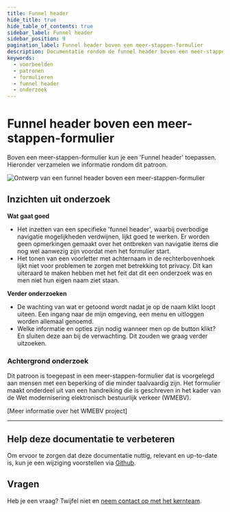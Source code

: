```yaml
---
title: Funnel header
hide_title: true
hide_table_of_contents: true
sidebar_label: Funnel header
sidebar_position: 9
pagination_label: Funnel header boven een meer-stappen-formulier
description: Documentatie rondom de funnel header boven een meer-stappen-formulier
keywords:
  - voorbeelden
  - patronen
  - formulieren
  - funnel header
  - onderzoek
---
```



# Funnel header boven een meer-stappen-formulier

Boven een meer-stappen-formulier kun je een 'Funnel header' toepassen. Hieronder verzamelen we informatie rondom dit patroon.

![Ontwerp van een funnel header boven een meer-stappen-formulier](https://raw.githubusercontent.com/nl-design-system/documentatie/assets/voorbeeld_formulier_header.png)

## Inzichten uit onderzoek

**Wat gaat goed**

- Het inzetten van een specifieke 'funnel header', waarbij overbodige navigatie mogelijkheden verdwijnen, lijkt goed te werken. Er worden geen opmerkingen gemaakt over het ontbreken van navigatie items die nog wel aanwezig zijn voordat men het formulier start.
- Het tonen van een voorletter met achternaam in de rechterbovenhoek lijkt niet voor problemen te zorgen met betrekking tot privacy. Dit kan uiteraard te maken hebben met het feit dat dit een onderzoek was en men niet hun eigen naam ziet staan.

**Verder onderzoeken**

- De wachting van wat er getoond wordt nadat je op de naam klikt loopt uiteen. Een ingang naar de mijn omgeving, een menu en uitloggen worden allemaal genoemd.
- Welke informatie en opties zijn nodig wanneer men op de button klikt? En sluiten deze aan bij de verwachting. Dit zouden we graag verder uitzoeken.

<VideoPlayer videoId="i_PiSahVDnM" />

### Achtergrond onderzoek

Dit patroon is toegepast in een meer-stappen-formulier dat is voorgelegd aan mensen met een beperking of die minder taalvaardig zijn. Het formulier maakt onderdeel uit van een handreiking die is geschreven in het kader van de Wet modernisering elektronisch bestuurlijk verkeer (WMEBV).

[Meer informatie over het WMEBV project]

---

## Help deze documentatie te verbeteren

Om ervoor te zorgen dat deze documentatie nuttig, relevant en up-to-date is, kun je een wijziging voorstellen via [Github](https://github.com/nl-design-system/documentatie).

## Vragen

Heb je een vraag? Twijfel niet en [neem contact op met het kernteam](../../../project/kernteam.mdx).

